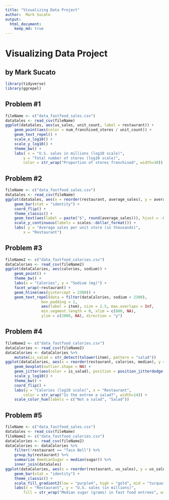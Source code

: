 ---
title: "Visualizing Data Project"
author:  Mark Sucato
output: 
  html_document:
    keep_md: true
---

# Visualizing Data Project
## by Mark Sucato

``` {r, cache = TRUE, message = FALSE}
library(tidyverse)
library(ggrepel)
```

## Problem #1

``` {r, fig.height = 10, fig.width = 12, message = FALSE}
fileName <- c("data_fastfood_sales.csv")
dataSales <- read_csv(fileName)
ggplot(dataSales, aes(us_sales, unit_count, label = restaurant)) +
	geom_point(aes(color = num_franchised_stores / unit_count)) +
	geom_text_repel() +
	scale_x_log10() +
	scale_y_log10() +
	theme_bw() +
	labs( x = "U.S. sales in millions (log10 scale)",
		y = "Total number of stores (log10 scale)",
		color = str_wrap("Proportion of stores franchised", width=30))
```

## Problem #2

``` {r, fig.width = 12, message = FALSE}
fileName <- c("data_fastfood_sales.csv")
dataSales <- read_csv(fileName)
ggplot(dataSales, aes(x = reorder(restaurant, average_sales), y = average_sales)) +
	geom_bar(stat = "identity") +
	coord_flip() +
	theme_classic() +
	geom_text(aes(label = paste("$", round(average_sales))), hjust = -0.1) +
	scale_y_continuous(labels = scales::dollar_format()) +
	labs( y = "Average sales per unit store (in thousands)",
		x = "Restaurant")
```

## Problem #3

``` {r, fig.height = 11, fig.width = 12, message = FALSE}
fileName2 <- c("data_fastfood_calories.csv")
dataCalories <- read_csv(fileName2)
ggplot(dataCalories, aes(calories, sodium)) +
	geom_point() +
	theme_bw() +
	labs(x = "Calories", y = "Sodium (mg)") +
	facet_wrap(~restaurant) +
	geom_hline(aes(yintercept = 2300)) +
	geom_text_repel(data = filter(dataCalories, sodium > 2300),
				box.padding = 1, 
				aes(label = item), size = 2.5, max.overlaps = Inf,
				min.segment.length = 0, xlim = c(600, NA),
				ylim = c(2000, NA), direction = "y")
```

## Problem #4

``` {r, fig.height = 10, fig.width = 12, message = FALSE}
fileName2 <- c("data_fastfood_calories.csv")
dataCalories <- read_csv(fileName2)
dataCalories <- dataCalories %>%
	mutate(is_salad = str_detect(tolower(item), pattern = "salad"))
ggplot(dataCalories, aes(x = reorder(restaurant, calories, median), y = calories)) +
	geom_boxplot(outlier.shape = NA) +
	geom_jitter(aes(color = is_salad), position = position_jitterdodge()) +
	scale_y_log10() +
	theme_bw() + 
	coord_flip() +
	labs(y = "Calories (log10 scale)", x = "Restaurant",
		color = str_wrap("Is the entree a salad?", width=14)) +
	scale_color_hue(labels = c("Not a salad", "Salad"))
```

## Problem #5

``` {r, fig.height = 10, fig.width = 12, message = FALSE}
fileName <- c("data_fastfood_sales.csv")
dataSales <- read_csv(fileName)
fileName2 <- c("data_fastfood_calories.csv")
dataCalories <- read_csv(fileName2)
dataCalories <- dataCalories %>%
	filter(!restaurant == "Taco Bell") %>%
	group_by(restaurant) %>%
	summarize (medianSugar = median(sugar)) %>%
	inner_join(dataSales)
ggplot(dataCalories, aes(x = reorder(restaurant, us_sales), y = us_sales, fill = medianSugar)) +
	geom_bar(stat = "identity") +
	theme_classic() +
	scale_fill_gradient2(low = "purple4", high = "gold", mid = "turquoise4", midpoint = 7.5) +
	labs(x = "Restaurant", y = "U.S. sales (in millions)", 
		fill = str_wrap("Median sugar (grams) in fast food entrees", width = 20))
```
